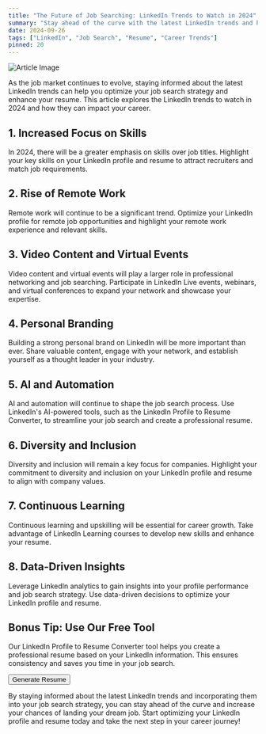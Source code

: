 ```yaml
---
title: "The Future of Job Searching: LinkedIn Trends to Watch in 2024"
summary: "Stay ahead of the curve with the latest LinkedIn trends and how they can impact your resume and job search strategy."
date: 2024-09-26
tags: ["LinkedIn", "Job Search", "Resume", "Career Trends"]
pinned: 20
---
```


![Article Image](https://images.unsplash.com/photo-1586281380349-632531db7ed4?ixlib=rb-4.0.3&ixid=M3wxMjA3fDB8MHxwaG90by1wYWdlfHx8fGVufDB8fHx8fA%3D%3D&auto=format&fit=crop&w=2070&q=80)

As the job market continues to evolve, staying informed about the latest LinkedIn trends can help you optimize your job search strategy and enhance your resume. This article explores the LinkedIn trends to watch in 2024 and how they can impact your career.

## 1. Increased Focus on Skills

In 2024, there will be a greater emphasis on skills over job titles. Highlight your key skills on your LinkedIn profile and resume to attract recruiters and match job requirements.

## 2. Rise of Remote Work

Remote work will continue to be a significant trend. Optimize your LinkedIn profile for remote job opportunities and highlight your remote work experience and relevant skills.

## 3. Video Content and Virtual Events

Video content and virtual events will play a larger role in professional networking and job searching. Participate in LinkedIn Live events, webinars, and virtual conferences to expand your network and showcase your expertise.

## 4. Personal Branding

Building a strong personal brand on LinkedIn will be more important than ever. Share valuable content, engage with your network, and establish yourself as a thought leader in your industry.

## 5. AI and Automation

AI and automation will continue to shape the job search process. Use LinkedIn's AI-powered tools, such as the LinkedIn Profile to Resume Converter, to streamline your job search and create a professional resume.

## 6. Diversity and Inclusion

Diversity and inclusion will remain a key focus for companies. Highlight your commitment to diversity and inclusion on your LinkedIn profile and resume to align with company values.

## 7. Continuous Learning

Continuous learning and upskilling will be essential for career growth. Take advantage of LinkedIn Learning courses to develop new skills and enhance your resume.

## 8. Data-Driven Insights

Leverage LinkedIn analytics to gain insights into your profile performance and job search strategy. Use data-driven decisions to optimize your LinkedIn profile and resume.

## Bonus Tip: Use Our Free Tool

Our LinkedIn Profile to Resume Converter tool helps you create a professional resume based on your LinkedIn information. This ensures consistency and saves you time in your job search.

[<Button>Generate Resume</Button>](https://dhairya.ai/tools/linkedin-profile-to-resume)

By staying informed about the latest LinkedIn trends and incorporating them into your job search strategy, you can stay ahead of the curve and increase your chances of landing your dream job. Start optimizing your LinkedIn profile and resume today and take the next step in your career journey!